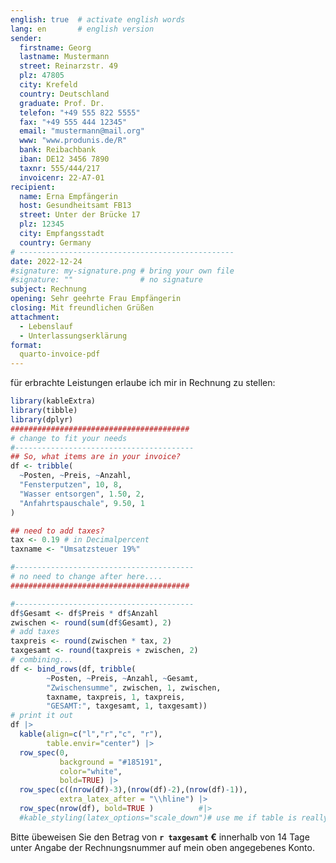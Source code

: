 ```yaml
---
english: true  # activate english words
lang: en       # english version
sender:
  firstname: Georg
  lastname: Mustermann
  street: Reinarzstr. 49
  plz: 47805
  city: Krefeld
  country: Deutschland
  graduate: Prof. Dr.
  telefon: "+49 555 822 5555"
  fax: "+49 555 444 12345"
  email: "mustermann@mail.org"
  www: "www.produnis.de/R"
  bank: Reibachbank
  iban: DE12 3456 7890
  taxnr: 555/444/217
  invoicenr: 22-A7-01
recipient:
  name: Erna Empfängerin
  host: Gesundheitsamt FB13
  street: Unter der Brücke 17
  plz: 12345
  city: Empfangsstadt
  country: Germany
# ------------------------------------------------  
date: 2022-12-24
#signature: my-signature.png # bring your own file 
#signature: ""               # no signature
subject: Rechnung
opening: Sehr geehrte Frau Empfängerin
closing: Mit freundlichen Grüßen
attachment:
  - Lebenslauf
  - Unterlassungserklärung
format:
  quarto-invoice-pdf
---
```




für erbrachte Leistungen erlaube ich mir in Rechnung zu stellen:

```r
library(kableExtra)
library(tibble)
library(dplyr)
########################################
# change to fit your needs
#----------------------------------------
## So, what items are in your invoice?
df <- tribble(
  ~Posten, ~Preis, ~Anzahl,
  "Fensterputzen", 10, 8,
  "Wasser entsorgen", 1.50, 2,
  "Anfahrtspauschale", 9.50, 1
)

## need to add taxes?
tax <- 0.19 # in Decimalpercent
taxname <- "Umsatzsteuer 19%"

#----------------------------------------
# no need to change after here....
########################################

#----------------------------------------
df$Gesamt <- df$Preis * df$Anzahl
zwischen <- round(sum(df$Gesamt), 2)
# add taxes
taxpreis <- round(zwischen * tax, 2)
taxgesamt <- round(taxpreis + zwischen, 2)
# combining...
df <- bind_rows(df, tribble(
        ~Posten, ~Preis, ~Anzahl, ~Gesamt,
        "Zwischensumme", zwischen, 1, zwischen, 
        taxname, taxpreis, 1, taxpreis,
        "GESAMT:", taxgesamt, 1, taxgesamt))
# print it out
df |>
  kable(align=c("l","r","c", "r"),
        table.envir="center") |> 
  row_spec(0, 
           background = "#185191",       
           color="white", 
           bold=TRUE) |>  
  row_spec(c((nrow(df)-3),(nrow(df)-2),(nrow(df)-1)),                   
           extra_latex_after = "\\hline") |>
  row_spec(nrow(df), bold=TRUE )          #|>
  #kable_styling(latex_options="scale_down")# use me if table is really long 
```

\bigskip

Bitte übeweisen Sie den Betrag von **`r taxgesamt` €** innerhalb von 14 Tage unter Angabe der Rechnungsnummer auf mein oben angegebenes Konto.

\lipsum[5]